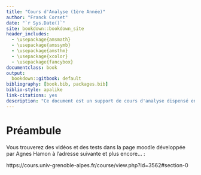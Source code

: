 ```yaml
--- 
title: "Cours d'Analyse (1ère Année)"
author: "Franck Corset"
date: "`r Sys.Date()`"
site: bookdown::bookdown_site
header_includes:
  - \usepackage{amsmath}
  - \usepackage{amssymb}
  - \usepackage{amsthm}
  - \usepackage{xcolor}
  - \usepackage{fancybox}
documentclass: book
output:
  bookdown::gitbook: default
bibliography: [book.bib, packages.bib]
biblio-style: apalike
link-citations: yes
description: "Ce document est un support de cours d'analyse dispensé en IUT informatique. The output format for this example is bookdown::gitbook."
---
```



# Préambule

Vous trouverez des vidéos et des tests dans la page moodle développée par Agnes Hamon à l'adresse suivante et plus encore... :

https://cours.univ-grenoble-alpes.fr/course/view.php?id=3562#section-0
